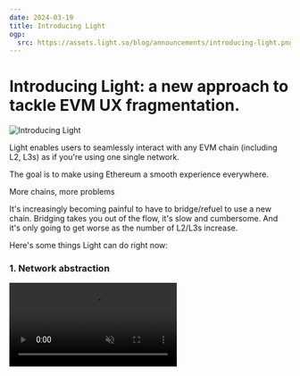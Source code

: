 ```yaml
---
date: 2024-03-19
title: Introducing Light
ogp:
  src: https://assets.light.so/blog/announcements/introducing-light.png
---
```


# Introducing Light: a new approach to tackle EVM UX fragmentation.

<Image className="rounded-md" src="https://assets.light.so/blog/announcements/introducing-light.png" alt="Introducing Light"  width={1200} height={630} />

Light enables users to seamlessly interact with any EVM chain (including L2, L3s) as if you're using one single network. 

The goal is to make using Ethereum a smooth experience everywhere.

More chains, more problems

It's increasingly becoming painful to have to bridge/refuel to use a new chain. Bridging takes you out of the flow, it's slow and cumbersome. And it's only going to get worse as the number of L2/L3s increase.

Here's some things Light can do right now:

### 1. Network abstraction

<video src="https://assets.light.so/blog/announcements/introducing-light/network-abstraction.mp4" autoplay controls muted />

Light enables you to instantly interact across chains seamlessly, and pay gas in ANY asset you hold across chains.

Here's a quick demo: Sending USDC on Arbitrum & Optimism, while paying gas w/ USDT on Polygon, all in one transaction.

### 2. Cross-chain asset management

<video src="https://assets.light.so/blog/announcements/introducing-light/cross-chain-asset-management.mp4" autoplay controls muted />

When using Gnosis Safe, you typically have to create a new wallet for each chain, resulting in different addresses.

With Light, you can create a single smart wallet w/ the same address across all chains, it all just "works".

### 3. Batch tx execution

<video src="https://assets.light.so/blog/announcements/introducing-light/batch-tx-execution.mp4" autoplay controls muted />

Transfer or move any number of assets, regardless of chain, simultaneously all in one go.

Send your tokens & NFTs in any underlying chain with a single signature that works across chains.

<Image className="rounded-md" src="https://assets.light.so/blog/announcements/integrated-tech-stack.png" alt="Introducing Light"  width={1200} height={630} />

We've built a fully integrated tech stack to provide the best cross-chain experience for the end user, aligning w/ open standards like 4337 and 7579.

The aim is for anyone to spin up support for any new chain in seconds soon.

And it's all built fully through open source.

[https://github.com/LightDotSo/LightDotSo](https://github.com/LightDotSo/LightDotSo)

Try the public demo, and give us feedback!

[https://light.so/demo](https://light.so/demo)

---

Originally posted here: [https://x.com/shunkakinoki/status/1769767434372931978](https://x.com/shunkakinoki/status/1769767434372931978)
